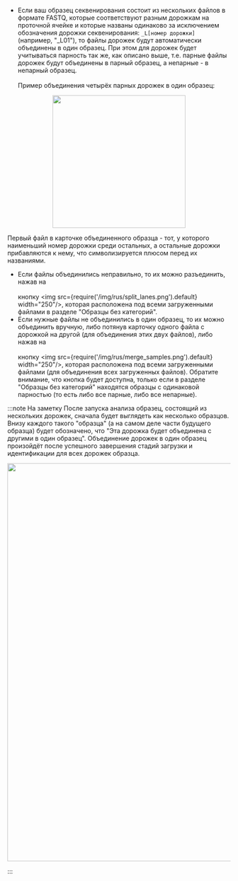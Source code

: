 - Если ваш образец секвенирования состоит из нескольких файлов в формате FASTQ, которые соответствуют
разным дорожкам на проточной ячейке и которые названы одинаково за исключением
обозначения дорожки секвенирования: `_L[номер дорожки]` (например, "_L01"), то
файлы дорожек будут автоматически объединены в один образец.
При этом для дорожек будет учитываться парность так же, как описано выше, т.е.
парные файлы дорожек будут объединены в парный образец, а непарные - в непарный образец.<br></br>
Пример объединения четырёх парных дорожек в один образец:

<p align="center">
<img src={require('/img/rus/lanes_sample.png').default} width="300"/>
</p>

Первый файл в карточке объединенного образца - тот, у которого наименьший номер дорожки среди остальных,
а остальные дорожки прибавляются к нему, что символизируется плюсом перед их названиями.
- Если файлы объединились неправильно, то их можно разъединить, нажав
на<br></br>кнопку <img src={require('/img/rus/split_lanes.png').default} width="250"/>, которая расположена
под всеми загруженными файлами в разделе "Образцы без категорий".
- Если нужные файлы не объединились в один образец, то их можно объединить
вручную, либо потянув карточку одного файла с дорожкой на другой (для объединения этих двух файлов),
либо нажав на<br></br>кнопку <img src={require('/img/rus/merge_samples.png').default} width="250"/>,
которая расположена под всеми загруженными файлами (для объединения всех загруженных файлов).
Обратите внимание, что кнопка будет доступна, только если в разделе "Образцы без категорий"
находятся образцы с одинаковой парностью (то есть либо все парные, либо все непарные).

:::note На заметку
После запуска анализа образец, состоящий из нескольких дорожек, сначала будет выглядеть
как несколько образцов. Внизу каждого такого "образца" (а на самом деле части будущего образца)
будет обозначено, что "Эта дорожка будет объединена с другими в один образец".
Объединение дорожек в один образец произойдёт после успешного завершения стадий загрузки и идентификации
для всех дорожек образца.

<p align="center">
<img src={require('/img/rus/lanes_before_merging.png').default} width="900"/>
</p>
:::